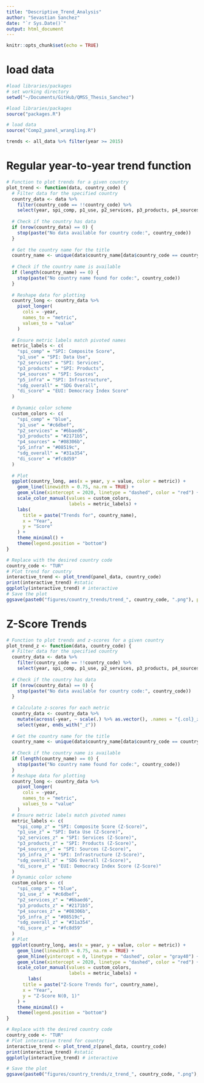 ```yaml
---
title: "Descriptive_Trend_Analysis"
author: "Sevastian Sanchez"
date: "`r Sys.Date()`"
output: html_document
---
```


```r
knitr::opts_chunk$set(echo = TRUE)
```

# load data 
```r
#load libraries/packages
# set working directory
setwd("~/Documents/GitHub/QMSS_Thesis_Sanchez")

#load libraries/packages
source("packages.R")

# load data
source("Comp2_panel_wrangling.R")

trends <- all_data %>% filter(year >= 2015)
```

# Regular year-to-year trend function
```r
# Function to plot trends for a given country
plot_trend <- function(data, country_code) {
  # Filter data for the specified country
  country_data <- data %>%
    filter(country_code == !!country_code) %>%
    select(year, spi_comp, p1_use, p2_services, p3_products, p4_sources, p5_infra, sdg_overall, di_score)
  
  # Check if the country has data
  if (nrow(country_data) == 0) {
    stop(paste("No data available for country code:", country_code))
  }
  
  # Get the country name for the title
  country_name <- unique(data$country_name[data$country_code == country_code])
  
  # Check if the country name is available
  if (length(country_name) == 0) {
    stop(paste("No country name found for code:", country_code))
  }
  
  # Reshape data for plotting
  country_long <- country_data %>%
    pivot_longer(
      cols = -year,
      names_to = "metric",
      values_to = "value"
    )
  
  # Ensure metric labels match pivoted names
  metric_labels <- c(
    "spi_comp" = "SPI: Composite Score",
    "p1_use" = "SPI: Data Use",
    "p2_services" = "SPI: Services",
    "p3_products" = "SPI: Products",
    "p4_sources" = "SPI: Sources",
    "p5_infra" = "SPI: Infrastructure",
    "sdg_overall" = "SDG Overall",
    "di_score" = "EUI: Democracy Index Score"
  )
  
  # Dynamic color scheme
  custom_colors <- c(
    "spi_comp" = "blue",
    "p1_use" = "#c6dbef", 
    "p2_services" = "#6baed6", 
    "p3_products" = "#2171b5", 
    "p4_sources" = "#08306b",
    "p5_infra" = "#08519c", 
    "sdg_overall" = "#31a354", 
    "di_score" = "#fc8d59"
  )
  
  # Plot
  ggplot(country_long, aes(x = year, y = value, color = metric)) +
    geom_line(linewidth = 0.75, na.rm = TRUE) +
    geom_vline(xintercept = 2020, linetype = "dashed", color = "red") +
    scale_color_manual(values = custom_colors, 
                       labels = metric_labels) +
    labs(
      title = paste("Trends for", country_name),
      x = "Year",
      y = "Score"
    ) +
    theme_minimal() +
    theme(legend.position = "bottom")
}

# Replace with the desired country code
country_code <- "TUR"
# Plot trend for country
interactive_trend <- plot_trend(panel_data, country_code)
print(interactive_trend) #static
ggplotly(interactive_trend) # interactive
# Save the plot
ggsave(paste0("figures/country_trends/trend_", country_code, ".png"), plot = interactive_trend, width = 10, height = 6, dpi = 300)
```

# Z-Score Trends
```r
# Function to plot trends and z-scores for a given country
plot_trend_z <- function(data, country_code) {
  # Filter data for the specified country
  country_data <- data %>%
    filter(country_code == !!country_code) %>%
    select(year, spi_comp, p1_use, p2_services, p3_products, p4_sources, p5_infra, sdg_overall, di_score)
  
  # Check if the country has data
  if (nrow(country_data) == 0) {
    stop(paste("No data available for country code:", country_code))
  }
  
  # Calculate z-scores for each metric
  country_data <- country_data %>%
    mutate(across(-year, ~ scale(.) %>% as.vector(), .names = "{.col}_z")) %>%
    select(year, ends_with("_z"))
  
  # Get the country name for the title
  country_name <- unique(data$country_name[data$country_code == country_code])
  
  # Check if the country name is available
  if (length(country_name) == 0) {
    stop(paste("No country name found for code:", country_code))
  }
  # Reshape data for plotting
  country_long <- country_data %>%
    pivot_longer(
      cols = -year,
      names_to = "metric",
      values_to = "value"
    )
  # Ensure metric labels match pivoted names
  metric_labels <- c(
    "spi_comp_z" = "SPI: Composite Score (Z-Score)",
    "p1_use_z" = "SPI: Data Use (Z-Score)",
    "p2_services_z" = "SPI: Services (Z-Score)",
    "p3_products_z" = "SPI: Products (Z-Score)",
    "p4_sources_z" = "SPI: Sources (Z-Score)",
    "p5_infra_z" = "SPI: Infrastructure (Z-Score)",
    "sdg_overall_z" = "SDG Overall (Z-Score)",
    "di_score_z" = "EUI: Democracy Index Score (Z-Score)"
  )
  # Dynamic color scheme
  custom_colors <- c(
    "spi_comp_z" = "blue",
    "p1_use_z" = "#c6dbef", 
    "p2_services_z" = "#6baed6", 
    "p3_products_z" = "#2171b5", 
    "p4_sources_z" = "#08306b",
    "p5_infra_z" = "#08519c", 
    "sdg_overall_z" = "#31a354", 
    "di_score_z" = "#fc8d59"
  )
  # Plot
  ggplot(country_long, aes(x = year, y = value, color = metric)) +
    geom_line(linewidth = 0.75, na.rm = TRUE) +
    geom_hline(yintercept = 0, linetype = "dashed", color = "gray40") +
    geom_vline(xintercept = 2020, linetype = "dashed", color = "red") +
    scale_color_manual(values = custom_colors, 
                       labels = metric_labels) +
        labs(
      title = paste("Z-Score Trends for", country_name),
      x = "Year",
      y = "Z-Score N(0, 1)"
    ) +
    theme_minimal() +
    theme(legend.position = "bottom")
}

# Replace with the desired country code
country_code <- "TUR"  
# Plot interactive trend for country
interactive_trend <- plot_trend_z(panel_data, country_code)
print(interactive_trend) #static 
ggplotly(interactive_trend) # interactive 

# Save the plot
ggsave(paste0("figures/country_trends/z_trend_", country_code, ".png"), plot = interactive_trend, width = 10, height = 6, dpi = 300)
```

